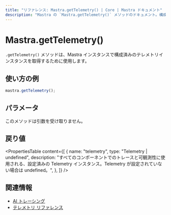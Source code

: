 ```yaml
---
title: "リファレンス: Mastra.getTelemetry() | Core | Mastra ドキュメント"
description: "Mastra の `Mastra.getTelemetry()` メソッドのドキュメント。構成済みのテレメトリーインスタンスを取得します。"
---
```


# Mastra.getTelemetry()

`.getTelemetry()` メソッドは、Mastra インスタンスで構成済みのテレメトリインスタンスを取得するために使用します。

## 使い方の例

```typescript copy
mastra.getTelemetry();
```

## パラメータ

このメソッドは引数を受け取りません。

## 戻り値

<PropertiesTable
  content={[
    {
      name: "telemetry",
      type: "Telemetry | undefined",
      description: "すべてのコンポーネントでのトレースと可観測性に使用される、設定済みの Telemetry インスタンス。Telemetry が設定されていない場合は undefined。",
    },
  ]}
/>

## 関連情報

- [AI トレーシング](../../docs/observability/ai-tracing.mdx)
- [テレメトリ リファレンス](../../reference/observability/otel-config.mdx)